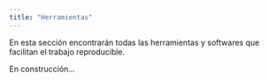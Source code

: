 ```yaml
---
title: "Herramientas"
---
```


En esta sección encontrarán todas las herramientas y softwares que facilitan el trabajo reproducible.

En construcción...
